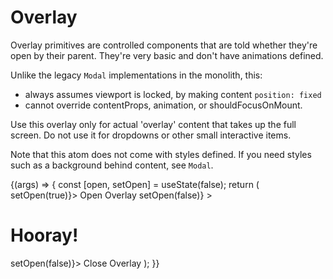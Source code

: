 

<Meta title="Atoms/Overlay" component={Overlay} />

# Overlay

<StoryStatus status="stable" />

Overlay primitives are controlled components that are told whether
they're open by their parent. They're very basic and
don't have animations defined.

Unlike the legacy `Modal` implementations in the monolith, this:

- always assumes viewport is locked, by making content `position: fixed`
- cannot override contentProps, animation, or shouldFocusOnMount.

Use this overlay only for actual 'overlay' content that takes
up the full screen. Do not use it for dropdowns or other small
interactive items.

Note that this atom does not come with styles defined. If you need styles such as
a background behind content, see `Modal`.

<Canvas>
  <Story name="Overlay">
    {(args) => {
      const [open, setOpen] = useState(false);
      return (
        <React.Fragment>
          <ButtonDeprecated onClick={() => setOpen(true)}>
            Open Overlay
          </ButtonDeprecated>
          <Container>
            <Overlay
              {...args}
              clickOutsideCloses
              isOpen={open}
              onRequestClose={() => setOpen(false)}
            >
              <Container>
                <h1>Hooray!</h1>
                <ButtonDeprecated onClick={() => setOpen(false)}>
                  Close Overlay
                </ButtonDeprecated>
              </Container>
            </Overlay>
          </Container>
        </React.Fragment>
      );
    }}
  </Story>
</Canvas>

<Props story="Overlay" />
